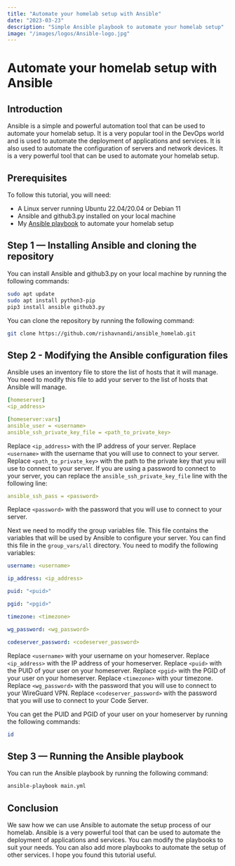 ```yaml
---
title: "Automate your homelab setup with Ansible"
date: "2023-03-23"
description: "Simple Ansible playbook to automate your homelab setup"
image: "/images/logos/Ansible-logo.jpg"
---
```


# Automate your homelab setup with Ansible

## Introduction

Ansible is a simple and powerful automation tool that can be used to automate your homelab setup. It is a very popular tool in the DevOps world and is used to automate the deployment of applications and services. It is also used to automate the configuration of servers and network devices. It is a very powerful tool that can be used to automate your homelab setup.

## Prerequisites

To follow this tutorial, you will need:

* A Linux server running Ubuntu 22.04/20.04 or Debian 11
* Ansible and github3.py installed on your local machine
* My [Ansible playbook](https://github.com/rishavnandi/ansible_homelab) to automate your homelab setup

## Step 1 — Installing Ansible and cloning the repository

You can install Ansible and github3.py on your local machine by running the following commands:

```bash
sudo apt update
sudo apt install python3-pip
pip3 install ansible github3.py
```

You can clone the repository by running the following command:

```bash
git clone https://github.com/rishavnandi/ansible_homelab.git
```

## Step 2 - Modifying the Ansible configuration files

Ansible uses an inventory file to store the list of hosts that it will manage. You need to modify this file to add your server to the list of hosts that Ansible will manage.

```yaml
[homeserver]
<ip_address>

[homeserver:vars]
ansible_user = <username>
ansible_ssh_private_key_file = <path_to_private_key>
```

Replace `<ip_address>` with the IP address of your server. Replace `<username>` with the username that you will use to connect to your server. Replace `<path_to_private_key>` with the path to the private key that you will use to connect to your server.
If you are using a password to connect to your server, you can replace the `ansible_ssh_private_key_file` line with the following line:

```yaml
ansible_ssh_pass = <password>
```

Replace `<password>` with the password that you will use to connect to your server.

Next we need to modify the group variables file. This file contains the variables that will be used by Ansible to configure your server. You can find this file in the `group_vars/all` directory.
You need to modify the following variables:

```yaml
username: <username>

ip_address: <ip_address>

puid: "<puid>"

pgid: "<pgid>"

timezone: <timezone>

wg_password: <wg_password>

codeserver_password: <codeserver_password>
```

Replace `<username>` with your username on your homeserver. Replace `<ip_address>` with the IP address of your homeserver. Replace `<puid>` with the PUID of your user on your homeserver. Replace `<pgid>` with the PGID of your user on your homeserver. Replace `<timezone>` with your timezone. Replace `<wg_password>` with the password that you will use to connect to your WireGuard VPN. Replace `<codeserver_password>` with the password that you will use to connect to your Code Server.

You can get the PUID and PGID of your user on your homeserver by running the following commands:

```bash
id
```

## Step 3 — Running the Ansible playbook

You can run the Ansible playbook by running the following command:

```bash
ansible-playbook main.yml
```

## Conclusion

We saw how we can use Ansible to automate the setup process of our homelab. Ansible is a very powerful tool that can be used to automate the deployment of applications and services.
You can modify the playbooks to suit your needs. You can also add more playbooks to automate the setup of other services. I hope you found this tutorial useful.
